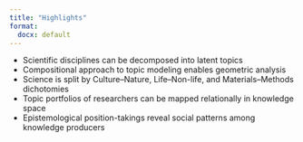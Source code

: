 ```yaml
---
title: "Highlights"
format:
  docx: default
---
```


- Scientific disciplines can be decomposed into latent topics
- Compositional approach to topic modeling enables geometric analysis
- Science is split by Culture--Nature, Life--Non-life, and Materials--Methods dichotomies
- Topic portfolios of researchers can be mapped relationally in knowledge space
- Epistemological position-takings reveal social patterns among knowledge producers


